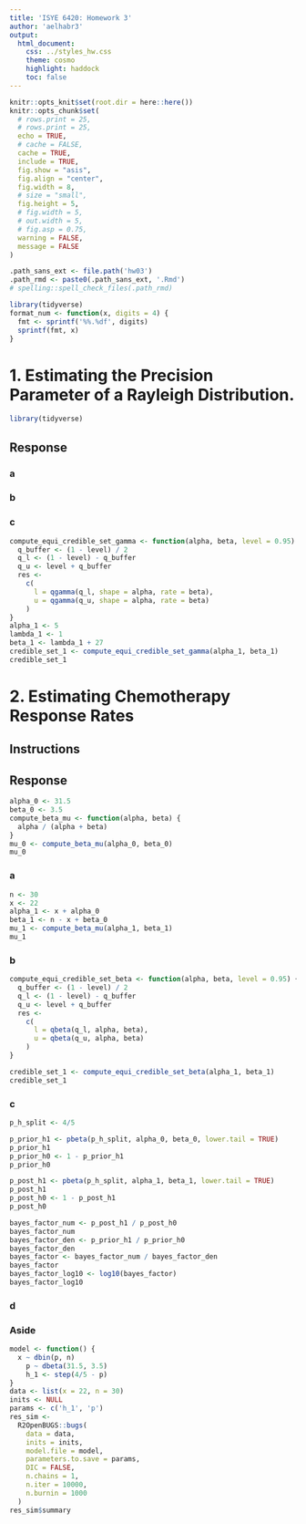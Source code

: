```yaml
---
title: 'ISYE 6420: Homework 3'
author: 'aelhabr3'
output:
  html_document:
    css: ../styles_hw.css
    theme: cosmo
    highlight: haddock
    toc: false
---
```


```r
knitr::opts_knit$set(root.dir = here::here())
knitr::opts_chunk$set(
  # rows.print = 25,
  # rows.print = 25,
  echo = TRUE,
  # cache = FALSE,
  cache = TRUE,
  include = TRUE,
  fig.show = "asis",
  fig.align = "center",
  fig.width = 8,
  # size = "small",
  fig.height = 5,
  # fig.width = 5,
  # out.width = 5,
  # fig.asp = 0.75,
  warning = FALSE,
  message = FALSE
)
```

```r
.path_sans_ext <- file.path('hw03')
.path_rmd <- paste0(.path_sans_ext, '.Rmd')
# spelling::spell_check_files(.path_rmd)
```

```r
library(tidyverse)
format_num <- function(x, digits = 4) {
  fmt <- sprintf('%%.%df', digits)
  sprintf(fmt, x)
}
```

# 1. Estimating the Precision Parameter of a Rayleigh Distribution.

```r
library(tidyverse)
```
## Response

### a

### b

### c

```r
compute_equi_credible_set_gamma <- function(alpha, beta, level = 0.95) {
  q_buffer <- (1 - level) / 2
  q_l <- (1 - level) - q_buffer
  q_u <- level + q_buffer
  res <-
    c(
      l = qgamma(q_l, shape = alpha, rate = beta),
      u = qgamma(q_u, shape = alpha, rate = beta)
    )
}
alpha_1 <- 5
lambda_1 <- 1
beta_1 <- lambda_1 + 27
credible_set_1 <- compute_equi_credible_set_gamma(alpha_1, beta_1)
credible_set_1
```

# 2. Estimating Chemotherapy Response Rates

## Instructions

## Response

```r
alpha_0 <- 31.5
beta_0 <- 3.5
compute_beta_mu <- function(alpha, beta) {
  alpha / (alpha + beta)
}
mu_0 <- compute_beta_mu(alpha_0, beta_0)
mu_0
```

### a

```r
n <- 30
x <- 22
alpha_1 <- x + alpha_0
beta_1 <- n - x + beta_0
mu_1 <- compute_beta_mu(alpha_1, beta_1)
mu_1
```

### b

```r
compute_equi_credible_set_beta <- function(alpha, beta, level = 0.95) {
  q_buffer <- (1 - level) / 2
  q_l <- (1 - level) - q_buffer
  q_u <- level + q_buffer
  res <-
    c(
      l = qbeta(q_l, alpha, beta),
      u = qbeta(q_u, alpha, beta)
    )
}

credible_set_1 <- compute_equi_credible_set_beta(alpha_1, beta_1)
credible_set_1
```

### c


```r
p_h_split <- 4/5

p_prior_h1 <- pbeta(p_h_split, alpha_0, beta_0, lower.tail = TRUE)
p_prior_h1
p_prior_h0 <- 1 - p_prior_h1
p_prior_h0

p_post_h1 <- pbeta(p_h_split, alpha_1, beta_1, lower.tail = TRUE)
p_post_h1
p_post_h0 <- 1 - p_post_h1
p_post_h0

bayes_factor_num <- p_post_h1 / p_post_h0
bayes_factor_num
bayes_factor_den <- p_prior_h1 / p_prior_h0
bayes_factor_den
bayes_factor <- bayes_factor_num / bayes_factor_den
bayes_factor
bayes_factor_log10 <- log10(bayes_factor)
bayes_factor_log10
```


### d


### Aside

```r
model <- function() {
  x ~ dbin(p, n)
	p ~ dbeta(31.5, 3.5)
	h_1 <- step(4/5 - p)
}
data <- list(x = 22, n = 30)
inits <- NULL
params <- c('h_1', 'p')
res_sim <-
  R2OpenBUGS::bugs(
    data = data,
    inits = inits,
    model.file = model,
    parameters.to.save = params,
    DIC = FALSE,
    n.chains = 1,
    n.iter = 10000,
    n.burnin = 1000
  )
res_sim$summary
```
